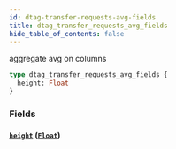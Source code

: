 ```yaml
---
id: dtag-transfer-requests-avg-fields
title: dtag_transfer_requests_avg_fields
hide_table_of_contents: false
---
```


aggregate avg on columns

```graphql
type dtag_transfer_requests_avg_fields {
  height: Float
}
```

### Fields

#### [`height`](#) ([`Float`](../scalars/float))
